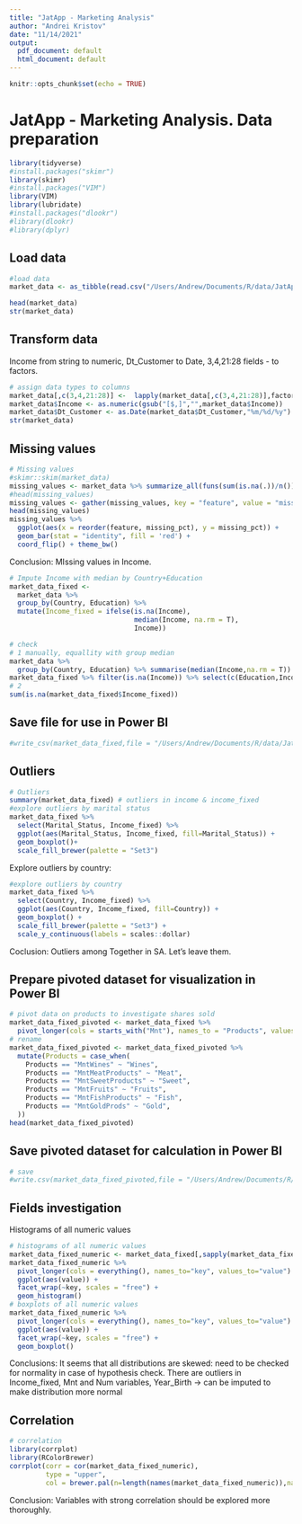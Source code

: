```yaml
---
title: "JatApp - Marketing Analysis"
author: "Andrei Kristov"
date: "11/14/2021"
output:
  pdf_document: default
  html_document: default
---
```


```r
knitr::opts_chunk$set(echo = TRUE)
```


# JatApp - Marketing Analysis. Data preparation

```r
library(tidyverse)
#install.packages("skimr")
library(skimr)
#install.packages("VIM")
library(VIM)
library(lubridate)
#install.packages("dlookr")
#library(dlookr)
#library(dplyr)
```

## Load data
```r
#load data
market_data <- as_tibble(read.csv("/Users/Andrew/Documents/R/data/JatApp - Marketing analysis/marketing_data.csv", encoding = "utf-8"))

head(market_data)
str(market_data)
```
## Transform data
Income from string to numeric, Dt_Customer to Date, 3,4,21:28 fields - to factors.
```r
# assign data types to columns
market_data[,c(3,4,21:28)] <-  lapply(market_data[,c(3,4,21:28)],factor)
market_data$Income <- as.numeric(gsub("[$,]","",market_data$Income))
market_data$Dt_Customer <- as.Date(market_data$Dt_Customer,"%m/%d/%y")
str(market_data) 
```
## Missing values
```r
# Missing values
#skimr::skim(market_data)
missing_values <- market_data %>% summarize_all(funs(sum(is.na(.))/n()))
#head(missing_values)
missing_values <- gather(missing_values, key = "feature", value = "missing_pct")
head(missing_values)
missing_values %>% 
  ggplot(aes(x = reorder(feature, missing_pct), y = missing_pct)) +
  geom_bar(stat = "identity", fill = 'red') +
  coord_flip() + theme_bw()
```

Conclusion: MIssing values in Income. 
```r
# Impute Income with median by Country+Education
market_data_fixed <- 
  market_data %>%
  group_by(Country, Education) %>%
  mutate(Income_fixed = ifelse(is.na(Income),
                               median(Income, na.rm = T),
                               Income))

# check
# 1 manually, equallity with group median
market_data %>% 
  group_by(Country, Education) %>% summarise(median(Income,na.rm = T))
market_data_fixed %>% filter(is.na(Income)) %>% select(c(Education,Income, Country, Income_fixed))
# 2
sum(is.na(market_data_fixed$Income_fixed))

```
## Save file for use in Power BI
```r
#write_csv(market_data_fixed,file = "/Users/Andrew/Documents/R/data/JatApp - Marketing analysis/marketing_data_fixed.csv")
```
## Outliers
```r
# Outliers
summary(market_data_fixed) # outliers in income & income_fixed
#explore outliers by marital status
market_data_fixed %>% 
  select(Marital_Status, Income_fixed) %>%
  ggplot(aes(Marital_Status, Income_fixed, fill=Marital_Status)) + 
  geom_boxplot()+
  scale_fill_brewer(palette = "Set3")
```

Explore outliers by country:
```r
#explore outliers by country
market_data_fixed %>% 
  select(Country, Income_fixed) %>%
  ggplot(aes(Country, Income_fixed, fill=Country)) + 
  geom_boxplot() +
  scale_fill_brewer(palette = "Set3") +
  scale_y_continuous(labels = scales::dollar)
```

Coclusion: Outliers among Together in SA. Let's leave them.

## Prepare pivoted dataset for visualization in Power BI
```r
# pivot data on products to investigate shares sold
market_data_fixed_pivoted <- market_data_fixed %>%
  pivot_longer(cols = starts_with("Mnt"), names_to = "Products", values_to = "Amount")
# rename
market_data_fixed_pivoted <- market_data_fixed_pivoted %>%
  mutate(Products = case_when(
    Products == "MntWines" ~ "Wines",
    Products == "MntMeatProducts" ~ "Meat",
    Products == "MntSweetProducts" ~ "Sweet",
    Products == "MntFruits" ~ "Fruits",
    Products == "MntFishProducts" ~ "Fish",
    Products == "MntGoldProds" ~ "Gold",
  ))
head(market_data_fixed_pivoted)
```
## Save pivoted dataset for calculation in Power BI
```r
# save 
#write.csv(market_data_fixed_pivoted,file = "/Users/Andrew/Documents/R/data/JatApp - Marketing analysis/marketing_data_fixed_pivoted.csv")
```
## Fields investigation
Histograms of all numeric values
```r
# histograms of all numeric values
market_data_fixed_numeric <- market_data_fixed[,sapply(market_data_fixed, is.numeric)]
market_data_fixed_numeric %>%
  pivot_longer(cols = everything(), names_to="key", values_to="value") %>%
  ggplot(aes(value)) +
  facet_wrap(~key, scales = "free") +
  geom_histogram()  
# boxplots of all numeric values
market_data_fixed_numeric %>%
  pivot_longer(cols = everything(), names_to="key", values_to="value") %>%
  ggplot(aes(value)) +
  facet_wrap(~key, scales = "free") +
  geom_boxplot() 

```

Conclusions: It seems that all distributions are skewed: need to be checked for normality in case of hypothesis check. There are outliers in Income_fixed, Mnt and Num variables, Year_Birth -> can be imputed to make distribution more normal

## Correlation
```r
# correlation
library(corrplot)
library(RColorBrewer)
corrplot(corr = cor(market_data_fixed_numeric),
         type = "upper",
         col = brewer.pal(n=length(names(market_data_fixed_numeric)),name = "RdYlBu"))
```

Conclusion: Variables with strong correlation should be explored more thoroughly.